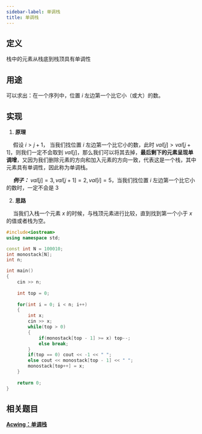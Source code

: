```yaml
---
sidebar-label: 单调栈
title: 单调栈
---
```


## 定义
栈中的元素从栈底到栈顶具有单调性

## 用途
可以求出：在一个序列中，位置 $i$ 左边第一个比它小（或大）的数。

## 实现
1. **原理**

&emsp; 假设 $i > j + 1$， 当我们找位置 $i$ 左边第一个比它小的数，此时 $val[j] > val[j + 1]$，则我们一定不会取到 $val[j]$，那么我们可以将其去掉，**最后剩下的元素呈现单调增**，又因为我们删除元素的方向和加入元素的方向一致，代表这是一个栈，其中元素具有单调性，因此称为单调栈。

&emsp; ***例子：***
$val[j] = 3, val[j + 1] = 2, val[i] = 5$，当我们找位置 $i$ 左边第一个比它小的数时，一定不会是 3

2. **思路**

&emsp; 当我们入栈一个元素 $x$ 的时候，与栈顶元素进行比较，直到找到第一个小于 $x$ 的值或者栈为空。

```cpp
#include<iostream>
using namespace std;

const int N = 100010;
int monostack[N];
int n;

int main()
{
    cin >> n;
    
    int top = 0;
    
    for(int i = 0; i < n; i++)
    {
        int x;
        cin >> x;
        while(top > 0)
        {
            if(monostack[top - 1] >= x) top--;
            else break;
        }
        if(top == 0) cout << -1 << " ";
        else cout << monostack[top - 1] << " ";
        monostack[top++] = x;
    }
    
    return 0;
}
```

## 相关题目
[**Acwing：单调栈**](https://www.acwing.com/problem/content/832/)
